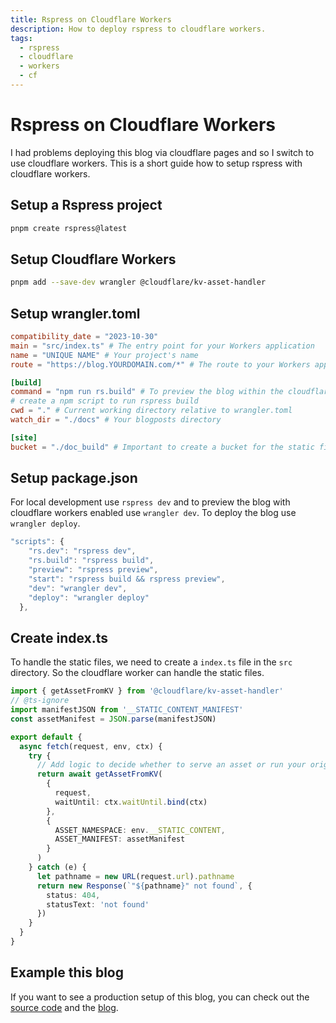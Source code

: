 ```yaml
---
title: Rspress on Cloudflare Workers
description: How to deploy rspress to cloudflare workers.
tags:
  - rspress
  - cloudflare
  - workers
  - cf
---
```


# Rspress on Cloudflare Workers

I had problems deploying this blog via cloudflare pages and so I switch to use cloudflare workers. This is a short guide how to setup rspress with cloudflare workers.

## Setup a Rspress project

```bash
pnpm create rspress@latest
```

## Setup Cloudflare Workers

```bash
pnpm add --save-dev wrangler @cloudflare/kv-asset-handler
```

## Setup wrangler.toml

```toml title="wrangler.toml"
compatibility_date = "2023-10-30"
main = "src/index.ts" # The entry point for your Workers application
name = "UNIQUE NAME" # Your project's name
route = "https://blog.YOURDOMAIN.com/*" # The route to your Workers application

[build]
command = "npm run rs.build" # To preview the blog within the cloudflare workers environment,
# create a npm script to run rspress build
cwd = "." # Current working directory relative to wrangler.toml
watch_dir = "./docs" # Your blogposts directory

[site]
bucket = "./doc_build" # Important to create a bucket for the static files
```

## Setup package.json

For local development use `rspress dev` and to preview the blog with cloudflare workers enabled use `wrangler dev`. To deploy the blog use `wrangler deploy`.

```js title="package.json"
"scripts": {
    "rs.dev": "rspress dev",
    "rs.build": "rspress build",
    "preview": "rspress preview",
    "start": "rspress build && rspress preview",
    "dev": "wrangler dev",
    "deploy": "wrangler deploy"
  },
```

## Create index.ts

To handle the static files, we need to create a `index.ts` file in the `src` directory. So the cloudflare worker can handle the static files.

```ts title="src/index.ts"
import { getAssetFromKV } from '@cloudflare/kv-asset-handler'
// @ts-ignore
import manifestJSON from '__STATIC_CONTENT_MANIFEST'
const assetManifest = JSON.parse(manifestJSON)

export default {
  async fetch(request, env, ctx) {
    try {
      // Add logic to decide whether to serve an asset or run your original Worker code
      return await getAssetFromKV(
        {
          request,
          waitUntil: ctx.waitUntil.bind(ctx)
        },
        {
          ASSET_NAMESPACE: env.__STATIC_CONTENT,
          ASSET_MANIFEST: assetManifest
        }
      )
    } catch (e) {
      let pathname = new URL(request.url).pathname
      return new Response(`"${pathname}" not found`, {
        status: 404,
        statusText: 'not found'
      })
    }
  }
}
```

## Example this blog

If you want to see a production setup of this blog, you can check out the [source code](https://github.com/mozart409/rspress-mozart409-blog) and the [blog](https://blog.mozart409.com/).
